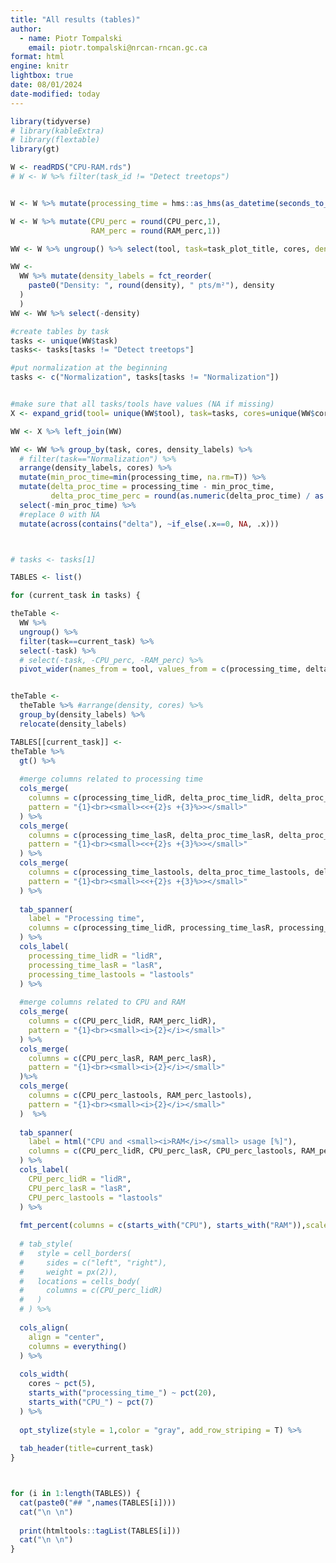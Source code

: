 ```yaml
---
title: "All results (tables)"
author:
  - name: Piotr Tompalski
    email: piotr.tompalski@nrcan-rncan.gc.ca
format: html
engine: knitr
lightbox: true
date: 08/01/2024
date-modified: today
---
```


```r
library(tidyverse)
# library(kableExtra)
# library(flextable)
library(gt)

W <- readRDS("CPU-RAM.rds")
# W <- W %>% filter(task_id != "Detect treetops")


W <- W %>% mutate(processing_time = hms::as_hms(as_datetime(seconds_to_period(round(as.numeric(processing_time))))))

W <- W %>% mutate(CPU_perc = round(CPU_perc,1),
                  RAM_perc = round(RAM_perc,1))

WW <- W %>% ungroup() %>% select(tool, task=task_plot_title, cores, density=density_points_rnd, CPU_perc, RAM_perc, processing_time)

WW <- 
  WW %>% mutate(density_labels = fct_reorder(
    paste0("Density: ", round(density), " pts/m²"), density
  )
  )
WW <- WW %>% select(-density)

#create tables by task
tasks <- unique(WW$task)
tasks<- tasks[tasks != "Detect treetops"]

#put normalization at the beginning
tasks <- c("Normalization", tasks[tasks != "Normalization"])


#make sure that all tasks/tools have values (NA if missing)
X <- expand_grid(tool= unique(WW$tool), task=tasks, cores=unique(WW$cores), density_labels = unique(WW$density_labels))

WW <- X %>% left_join(WW)

WW <- WW %>% group_by(task, cores, density_labels) %>%
  # filter(task=="Normalization") %>%
  arrange(density_labels, cores) %>%
  mutate(min_proc_time=min(processing_time, na.rm=T)) %>%
  mutate(delta_proc_time = processing_time - min_proc_time,
         delta_proc_time_perc = round(as.numeric(delta_proc_time) / as.numeric(min_proc_time) * 100,1)) %>%
  select(-min_proc_time) %>%
  #replace 0 with NA
  mutate(across(contains("delta"), ~if_else(.x==0, NA, .x)))



# tasks <- tasks[1]

TABLES <- list()

for (current_task in tasks) {

theTable <- 
  WW %>%
  ungroup() %>%
  filter(task==current_task) %>% 
  select(-task) %>%
  # select(-task, -CPU_perc, -RAM_perc) %>%
  pivot_wider(names_from = tool, values_from = c(processing_time, delta_proc_time, delta_proc_time_perc, CPU_perc, RAM_perc)) 


theTable <- 
  theTable %>% #arrange(density, cores) %>% 
  group_by(density_labels) %>%
  relocate(density_labels)

TABLES[[current_task]] <-
theTable %>% 
  gt() %>%
  
  #merge columns related to processing time
  cols_merge(
    columns = c(processing_time_lidR, delta_proc_time_lidR, delta_proc_time_perc_lidR),
    pattern = "{1}<br><small><<+{2}s +{3}%>></small>"
  ) %>%
  cols_merge(
    columns = c(processing_time_lasR, delta_proc_time_lasR, delta_proc_time_perc_lasR),
    pattern = "{1}<br><small><<+{2}s +{3}%>></small>"
  ) %>%
  cols_merge(
    columns = c(processing_time_lastools, delta_proc_time_lastools, delta_proc_time_perc_lastools),
    pattern = "{1}<br><small><<+{2}s +{3}%>></small>"
  ) %>%
  
  tab_spanner(
    label = "Processing time",
    columns = c(processing_time_lidR, processing_time_lasR, processing_time_lastools)
  ) %>%
  cols_label(
    processing_time_lidR = "lidR",
    processing_time_lasR = "lasR",
    processing_time_lastools = "lastools"
  ) %>%
  
  #merge columns related to CPU and RAM
  cols_merge(
    columns = c(CPU_perc_lidR, RAM_perc_lidR),
    pattern = "{1}<br><small><i>{2}</i></small>"
  ) %>%
  cols_merge(
    columns = c(CPU_perc_lasR, RAM_perc_lasR),
    pattern = "{1}<br><small><i>{2}</i></small>"
  )%>%
  cols_merge(
    columns = c(CPU_perc_lastools, RAM_perc_lastools),
    pattern = "{1}<br><small><i>{2}</i></small>"
  )  %>%
  
  tab_spanner(
    label = html("CPU and <small><i>RAM</i></small> usage [%]"),
    columns = c(CPU_perc_lidR, CPU_perc_lasR, CPU_perc_lastools, RAM_perc_lidR, RAM_perc_lasR, RAM_perc_lastools)
  ) %>%
  cols_label(
    CPU_perc_lidR = "lidR",
    CPU_perc_lasR = "lasR",
    CPU_perc_lastools = "lastools"
  ) %>%
  
  fmt_percent(columns = c(starts_with("CPU"), starts_with("RAM")),scale_values = F, decimals = 1) %>%
  
  # tab_style(
  #   style = cell_borders(
  #     sides = c("left", "right"),
  #     weight = px(2)),
  #   locations = cells_body(
  #     columns = c(CPU_perc_lidR)
  #   )
  # ) %>%
  
  cols_align(
    align = "center",
    columns = everything()
  ) %>%
  
  cols_width(
    cores ~ pct(5),
    starts_with("processing_time_") ~ pct(20),
    starts_with("CPU_") ~ pct(7)
  ) %>%
  
  opt_stylize(style = 1,color = "gray", add_row_striping = T) %>%
  
  tab_header(title=current_task)
}




```

<!-- display all tables in separate tabs -->

::: panel-tabset
```r

for (i in 1:length(TABLES)) {
  cat(paste0("## ",names(TABLES[i])))
  cat("\n \n")
  
  print(htmltools::tagList(TABLES[i]))
  cat("\n \n")
}


```
:::
